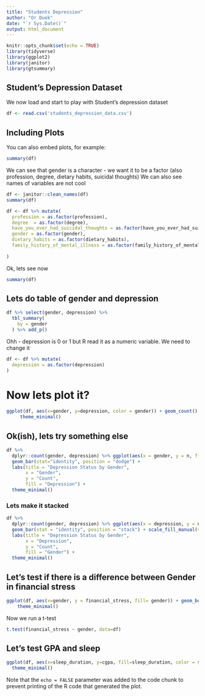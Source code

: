 ```yaml
---
title: "Students Depression"
author: "Or Duek"
date: "`r Sys.Date()`"
output: html_document
---
```


```r
knitr::opts_chunk$set(echo = TRUE)
library(tidyverse)
library(ggplot2)
library(janitor)
library(gtsummary)
```

## Student's Depression Dataset

We now load and start to play with Student's depression dataset

```r
df <- read.csv('students_depression_data.csv')
```

## Including Plots

You can also embed plots, for example:

```r
summary(df)
```
We can see that gender is a character - we want it to be a factor (also profession, degree, dietary habits, suicidal thoughts)
We can also see names of variables are not cool


```r
df <- janitor::clean_names(df)
summary(df)
```

```r
df <- df %>% mutate(
  profession = as.factor(profession),
  degree  = as.factor(degree),
  have_you_ever_had_suicidal_thoughts = as.factor(have_you_ever_had_suicidal_thoughts),
  gender = as.factor(gender), 
  dietary_habits = as.factor(dietary_habits),
  family_history_of_mental_illness = as.factor(family_history_of_mental_illness)
  
)
```


Ok, lets see now

```r
summary(df)
```

## Lets do table of gender and depression

```r
df %>% select(gender, depression) %>%
  tbl_summary(
    by = gender
  ) %>% add_p()
```

Ohh - depression is 0 or 1 but R read it as a numeric variable. We need to change it

```r
df <- df %>% mutate(
  depression = as.factor(depression)
)
```

# Now lets plot it?

```r
ggplot(df, aes(x=gender, y=depression, color = gender)) + geom_count() + 
     theme_minimal()
```

## Ok(ish), lets try something else
```r
df %>%
  dplyr::count(gender, depression) %>% ggplot(aes(x = gender, y = n, fill = depression)) +
  geom_bar(stat="identity", position = "dodge") +
  labs(title = "Depression Status by Gender",
       x = "Gender",
       y = "Count",
       fill = "Depression") +
  theme_minimal()
```
### Lets make it stacked
```r
df %>%
  dplyr::count(gender, depression) %>% ggplot(aes(x = depression, y = n, fill = gender)) +
  geom_bar(stat = "identity", position = "stack") + scale_fill_manual(values = c("Male" = "#1f77b4", "Female" = "#ff7f0e")) +
  labs(title = "Depression Status by Gender",
       x = "Depression",
       y = "Count",
       fill = "Gender") + 
  theme_minimal()
```

## Let's test if there is a difference between Gender in financial stress


```r
ggplot(df, aes(x=gender, y = financial_stress, fill= gender)) + geom_boxplot() +
    theme_minimal()
```

Now we run a t-test
```r
t.test(financial_stress ~ gender, data=df)

```
## Let's test GPA and sleep
```r
ggplot(df, aes(x=sleep_duration, y=cgpa, fill=sleep_duration, color = sleep_duration)) + geom_jitter(alpha=.01) + geom_boxplot() +
  theme_minimal()
```


Note that the `echo = FALSE` parameter was added to the code chunk to prevent printing of the R code that generated the plot.
